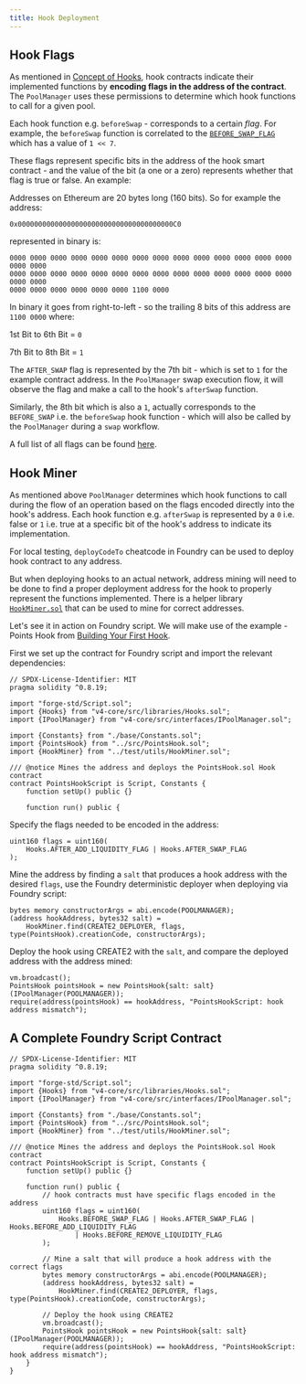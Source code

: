 ```yaml
---
title: Hook Deployment
---
```


## Hook Flags

As mentioned in [Concept of Hooks](../../concepts/04-hooks.mdx), hook contracts indicate their implemented functions by __encoding flags in the address of the contract__. The `PoolManager` uses these permissions to determine which hook functions to call for a given pool.

Each hook function e.g. `beforeSwap` - corresponds to a certain _flag_. For example, the `beforeSwap` function is correlated to the [`BEFORE_SWAP_FLAG`](https://github.com/Uniswap/v4-core/blob/main/src/libraries/Hooks.sol#L37) which has a value of `1 << 7`.

These flags represent specific bits in the address of the hook smart contract - and the value of the bit (a one or a zero) represents whether that flag is true or false. An example:

Addresses on Ethereum are 20 bytes long (160 bits). So for example the address:

```
0x00000000000000000000000000000000000000C0
```

represented in binary is:

```solidity
0000 0000 0000 0000 0000 0000 0000 0000 0000 0000 0000 0000 0000 0000 0000 0000 
0000 0000 0000 0000 0000 0000 0000 0000 0000 0000 0000 0000 0000 0000 0000 0000 
0000 0000 0000 0000 0000 0000 1100 0000
```

In binary it goes from right-to-left - so the trailing 8 bits of this address are `1100 0000` where:

1st Bit to 6th Bit = `0`

7th Bit to 8th Bit = `1`

The `AFTER_SWAP` flag is represented by the 7th bit - which is set to `1` for the example contract address. In the `PoolManager` swap execution flow, it will observe the flag and make a call to the hook's `afterSwap` function.

Similarly, the 8th bit which is also a `1`, actually corresponds to the `BEFORE_SWAP` i.e. the `beforeSwap` hook function - which will also be called by the `PoolManager` during a `swap` workflow.

A full list of all flags can be found [here](https://github.com/Uniswap/v4-core/blob/main/src/libraries/Hooks.sol).

## Hook Miner

As mentioned above `PoolManager` determines which hook functions to call during the flow of an operation based on the flags encoded directly into the hook's address. 
Each hook function e.g. `afterSwap` is represented by a `0` i.e. false or `1` i.e. true at a specific bit of the hook's address to indicate its implementation.

For local testing, `deployCodeTo` cheatcode in Foundry can be used to deploy hook contract to any address. 

But when deploying hooks to an actual network, address mining will need to be done to find a proper deployment address for the hook to properly represent the functions implemented. 
There is a helper library [`HookMiner.sol`](https://github.com/uniswapfoundation/v4-template/blob/main/test/utils/HookMiner.sol) that can be used to mine for correct addresses.

Let's see it in action on Foundry script. We will make use of the example - Points Hook from [Building Your First Hook](./01-your-first-hook.md).

First we set up the contract for Foundry script and import the relevant dependencies:

```solidity
// SPDX-License-Identifier: MIT
pragma solidity ^0.8.19;

import "forge-std/Script.sol";
import {Hooks} from "v4-core/src/libraries/Hooks.sol";
import {IPoolManager} from "v4-core/src/interfaces/IPoolManager.sol";

import {Constants} from "./base/Constants.sol";
import {PointsHook} from "../src/PointsHook.sol";
import {HookMiner} from "../test/utils/HookMiner.sol";

/// @notice Mines the address and deploys the PointsHook.sol Hook contract
contract PointsHookScript is Script, Constants {
    function setUp() public {}

    function run() public {
```

Specify the flags needed to be encoded in the address:

```solidity
uint160 flags = uint160(
    Hooks.AFTER_ADD_LIQUIDITY_FLAG | Hooks.AFTER_SWAP_FLAG
);
```

Mine the address by finding a `salt` that produces a hook address with the desired `flags`, use the Foundry deterministic deployer when deploying via Foundry script:

```solidity
bytes memory constructorArgs = abi.encode(POOLMANAGER);
(address hookAddress, bytes32 salt) =
    HookMiner.find(CREATE2_DEPLOYER, flags, type(PointsHook).creationCode, constructorArgs);
```

Deploy the hook using CREATE2 with the `salt`, and compare the deployed address with the address mined:

```solidity
vm.broadcast();
PointsHook pointsHook = new PointsHook{salt: salt}(IPoolManager(POOLMANAGER));
require(address(pointsHook) == hookAddress, "PointsHookScript: hook address mismatch");
```

## A Complete Foundry Script Contract

```solidity
// SPDX-License-Identifier: MIT
pragma solidity ^0.8.19;

import "forge-std/Script.sol";
import {Hooks} from "v4-core/src/libraries/Hooks.sol";
import {IPoolManager} from "v4-core/src/interfaces/IPoolManager.sol";

import {Constants} from "./base/Constants.sol";
import {PointsHook} from "../src/PointsHook.sol";
import {HookMiner} from "../test/utils/HookMiner.sol";

/// @notice Mines the address and deploys the PointsHook.sol Hook contract
contract PointsHookScript is Script, Constants {
    function setUp() public {}

    function run() public {
        // hook contracts must have specific flags encoded in the address
        uint160 flags = uint160(
            Hooks.BEFORE_SWAP_FLAG | Hooks.AFTER_SWAP_FLAG | Hooks.BEFORE_ADD_LIQUIDITY_FLAG
                | Hooks.BEFORE_REMOVE_LIQUIDITY_FLAG
        );

        // Mine a salt that will produce a hook address with the correct flags
        bytes memory constructorArgs = abi.encode(POOLMANAGER);
        (address hookAddress, bytes32 salt) =
            HookMiner.find(CREATE2_DEPLOYER, flags, type(PointsHook).creationCode, constructorArgs);

        // Deploy the hook using CREATE2
        vm.broadcast();
        PointsHook pointsHook = new PointsHook{salt: salt}(IPoolManager(POOLMANAGER));
        require(address(pointsHook) == hookAddress, "PointsHookScript: hook address mismatch");
    }
}
```